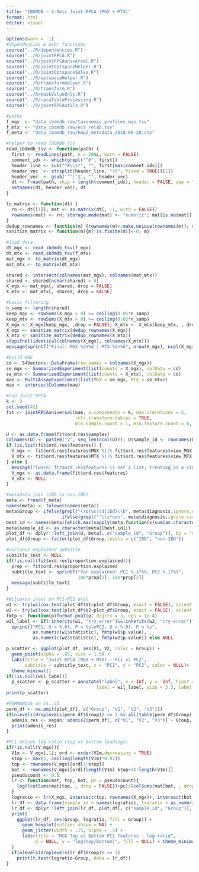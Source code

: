 ```yaml
---
title: "IBDMDB — 2-Omic Joint-RPCA (MGX + MTX)"
format: html
editor: visual
---
```


```r
options(warn = -1)
#dependencies & user functions
source("../R/dependencies.R")
source("../R/jointRPCA.R")
source("../R/jointRPCAuniversal.R")
source("../R/jointOptspaceHelper.R")
source("../R/jointOptspaceSolve.R")
source("../R/optspaceHelper.R")
source("../R/transformHelper.R")
source("../R/transform.R")
source("../R/maskValueOnly.R")
source("../R/rpcaTableProcessing.R")
source("../R/jointRPCAutils.R")

#paths 
f_mgx  <- "data_ibdmdb_raw/taxonomic_profiles_mgx.tsv"
f_mtx  <- "data_ibdmdb_raw/ecs_relab.tsv"
f_meta <- "data_ibdmdb_raw/hmp2_metadata_2018-08-20.csv"

#helper to read IBDMDB TSV
read_ibdmdb_tsv <- function(path) {
  first <- readLines(path, n = 200L, warn = FALSE)
  comment_idx <- which(grepl("^#", first))
  header_line <- sub("^#\\s*", "", first[max(comment_idx)])
  header_vec  <- strsplit(header_line, "\t", fixed = TRUE)[[1]]
  header_vec  <- gsub('^"|"$', "", header_vec)
  dt <- fread(path, skip = length(comment_idx), header = FALSE, sep = "\t", quote = "")
  setnames(dt, header_vec); dt
}

to_matrix <- function(dt) {
  rn <- dt[[1]]; mat <- as.matrix(dt[, -1, with = FALSE])
  rownames(mat) <- rn; storage.mode(mat) <- "numeric"; mat[is.na(mat)] <- 0; mat
}
dedup_rownames <- function(m) {rownames(m)<-make.unique(rownames(m)); m}
sanitize_matrix <- function(m){m[!is.finite(m)]<-0; m}

#load data
dt_mgx <- read_ibdmdb_tsv(f_mgx)
dt_mtx <- read_ibdmdb_tsv(f_mtx)
mat_mgx <- to_matrix(dt_mgx)
mat_mtx <- to_matrix(dt_mtx)

shared <- intersect(colnames(mat_mgx), colnames(mat_mtx))
shared <- shared[nchar(shared) > 0]
X_mgx <- mat_mgx[, shared, drop = FALSE]
X_mtx <- mat_mtx[, shared, drop = FALSE]

#basic filtering 
n_samp <- length(shared)
keep_mgx <- rowSums(X_mgx > 0) >= ceiling(0.05*n_samp)
keep_mtx <- rowSums(X_mtx > 0) >= ceiling(0.02*n_samp)
X_mgx <- X_mgx[keep_mgx, ,drop = FALSE]; X_mtx <- X_mtx[keep_mtx, , drop = FALSE]
X_mgx <- sanitize_matrix(dedup_rownames(X_mgx))
X_mtx <- sanitize_matrix(dedup_rownames(X_mtx))
stopifnot(identical(colnames(X_mgx), colnames(X_mtx)))
message(sprintf("Final: MGX %d×%d | MTX %d×%d", nrow(X_mgx), ncol(X_mgx), nrow(X_mtx), ncol(X_mtx)))

#build MAE
cd <- S4Vectors::DataFrame(row.names = colnames(X_mgx))
se_mgx <- SummarizedExperiment(list(counts = X_mgx), colData = cd)
se_mtx <- SummarizedExperiment(list(counts = X_mtx), colData = cd)
mae <- MultiAssayExperiment(list(MGX = se_mgx, MTX = se_mtx))
mae <- intersectColumns(mae)

#run Joint-RPCA
k <- 3
set.seed(42)
fit <- jointRPCAuniversal(mae, n.components = k, max.iterations = 5,
                          rclr.transform.tables = TRUE,
                          min.sample.count = 1, min.feature.count = 0, min.feature.frequency = 0)

U <- as.data.frame(fit$ord.res$samples)
colnames(U) <- paste0("V", seq_len(ncol(U))); U$sample_id <- rownames(U)
if (is.list(fit$ord.res$features)) {
  V_mgx <- fit$ord.res$features$MGX %||% fit$ord.res$features$view_MGX
  V_mtx <- fit$ord.res$features$MTX %||% fit$ord.res$features$view_MTX
} else {
  message("[warn] fit$ord.res$features is not a list; treating as a single shared matrix")
  V_mgx <- as.data.frame(fit$ord.res$features)
  V_mtx <- NULL
}

#metadata join (IBD vs non-IBD)
meta <- fread(f_meta)
names(meta) <- tolower(names(meta))
meta$Group <- ifelse(grepl("\\b(uc|cd|ibd)\\b", meta$diagnosis,ignore.case = TRUE), "IBD",
                     ifelse(grepl("^\\s*non", meta$diagnosis,ignore.case = TRUE),"non-IBD", NA))
best_id <- names(meta)[which.max(sapply(meta,function(x)sum(as.character(x)%in%U$sample_id)))]
meta$sample_id <- as.character(meta[[best_id]])
plot_df <- dplyr::left_join(U, meta[, c("sample_id", "Group")], by = "sample_id")
plot_df$Group <- factor(plot_df$Group,levels = c("IBD", "non-IBD"))

#variance explained subtitle
subtitle_text <- NULL
if(!is.null(fit$ord.res$proportion.explained)){
  prop <- fit$ord.res$proportion.explained
  subtitle_text <- sprintf("Var explained: PC1 %.1f%%, PC2 %.1f%%",
                           100*prop[1], 100*prop[2])
  message(subtitle_text)
}

#Wilcoxon inset on PC1–PC2 plot
w1 <- try(wilcox.test(plot_df$V1~plot_df$Group, exact = FALSE), silent = TRUE)
w2 <- try(wilcox.test(plot_df$V2~plot_df$Group, exact = FALSE), silent = TRUE)
fmtp <- function(p)format.pval(p, digits = 3, eps = 1e-4)
wil_label <- if(!inherits(w1, "try-error")&&!inherits(w2, "try-error"))
  sprintf("PC1: U = %.0f, P = %s\nPC2: U = %.0f, P = %s",
          as.numeric(w1$statistic), fmtp(w1$p.value),
          as.numeric(w2$statistic), fmtp(w2$p.value)) else NULL

p_scatter <- ggplot(plot_df, aes(V1, V2, color = Group)) +
  geom_point(alpha = .85, size = 1.5) +
  labs(title = "Joint-RPCA (MGX + MTX) — PC1 vs PC2",
       subtitle = subtitle_text, x = "PC1", y = "PC2", color = NULL)+
  theme_minimal()
if(!is.null(wil_label))
  p_scatter <- p_scatter + annotate("label", x = Inf, y = -Inf, hjust = 1.05, vjust = -0.6,
                                  label = wil_label, size = 3.3, label.size = 0.25)
print(p_scatter)

#PERMANOVA on V1..V3 
perm_df <- na.omit(plot_df[, c("Group", "V1", "V2", "V3")])
if(nlevels(droplevels(perm_df$Group)) >= 2 && all(table(perm_df$Group) >= 5)){
  adonis_res <- vegan::adonis2(perm_df[, c("V1", "V2", "V3")] ~ Group, data = perm_df)
  print(adonis_res)
}

#PC1-driven log-ratio (top vs bottom loadings)
if(!is.null(V_mgx)){
  V1m <- V_mgx[,1]; ord <- order(V1m,decreasing = TRUE)
  ktop <- max(5, ceiling(length(V1m)*0.02))
  top <- rownames(V_mgx)[ord[1:ktop]]
  bot <- rownames(V_mgx)[ord[(length(V1m)-ktop+1):length(V1m)]]
  pseudocount <- 0.5
  lr <- function(mat, top, bot, pc = pseudocount){
    log((colSums(mat[top, , drop = FALSE])+pc)/(colSums(mat[bot, , drop = FALSE])+pc))
  }
  logratio <- lr(X_mgx, intersect(top, rownames(X_mgx)), intersect(bot, rownames(X_mgx)))
  lr_df <- data.frame(sample_id = names(logratio), logratio = as.numeric(logratio))
  lr_df <- dplyr::left_join(lr_df, plot_df[, c("sample_id", "Group")], by = "sample_id")
  print(
    ggplot(lr_df, aes(Group, logratio, fill = Group)) +
      geom_boxplot(outlier.shape = NA) +
      geom_jitter(width = .15, alpha = .5) +
      labs(title = "MGX Top vs Bottom PC1 Features — log-ratio",
           x = NULL, y = "log(top/bottom)", fill = NULL) + theme_minimal()
  )
  if(nlevels(droplevels(lr_df$Group)) >= 2)
    print(t.test(logratio~Group, data = lr_df))
}

```
